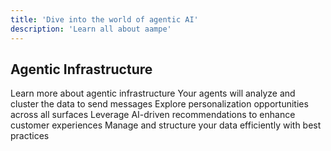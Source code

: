 ```yaml
---
title: 'Dive into the world of agentic AI'
description: 'Learn all about aampe'
---
```


## Agentic Infrastructure


<CardGroup cols={2}>
  <Card
    title="What is agentic infrastructure?"
    icon="grip-dots"
    href="https://mintlify.com/docs/quickstart"
  >
    Learn more about agentic infrastructure
  </Card>
  <Card
    title="What are your agents learning?"
    icon="book"
    href="https://mintlify.com/docs/development"
  >
    Your agents will analyze and cluster the data to send messages
  </Card>
  <Card
    title="Surfaces"
    icon="mobile"
    href="https://mintlify.com/docs/development"
  >
    Explore personalization opportunities across all surfaces
  </Card>
  <Card
    title="Recommender"
    icon="sliders"
    href="https://mintlify.com/docs/development"
  >
    Leverage AI-driven recommendations to enhance customer experiences
  </Card>  
  <Card
    title="Data Models"
    icon="gear"
    href="https://mintlify.com/docs/development"
  >
    Manage and structure your data efficiently with best practices
  </Card>  
</CardGroup>

